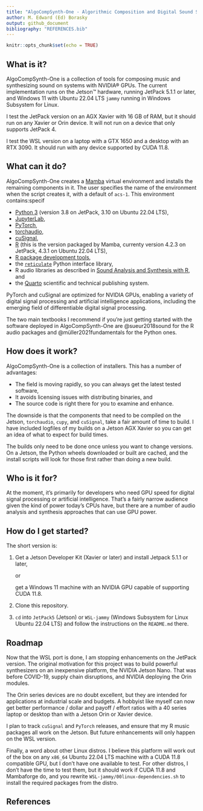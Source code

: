 ```yaml
---
title: "AlgoCompSynth-One - Algorithmic Composition and Digital Sound Synthesis"
author: M. Edward (Ed) Borasky
output: github_document
bibliography: "REFERENCES.bib"
---
```


```r
knitr::opts_chunk$set(echo = TRUE)
```

## What is it?

AlgoCompSynth-One is a collection of tools for composing music and synthesizing
sound on systems with NVIDIA® GPUs. The current implementation runs on
the Jetson™ hardware, running JetPack 5.1.1 or later, and Windows 11 with
Ubuntu 22.04 LTS `jammy` running in Windows Subsystem for Linux.

I test the JetPack version on an AGX Xavier with 16 GB of RAM, but it should
run on any Xavier or Orin device. It will not run on a device that only
supports JetPack 4.

I test the WSL version on a laptop with a GTX 1650 and a desktop with an
RTX 3090. It should run with any device supported by CUDA 11.8.

## What can it do?

AlgoCompSynth-One creates a
[Mamba](https://mamba.readthedocs.io/en/latest/index.html) virtual environment
and installs the remaining components in it. The user specifies the name of the
environment when the script creates it, with a default of `acs-1`.
This environment contains:specif

- [Python 3](https://www.python.org/) (version 3.8 on JetPack, 3.10 on Ubuntu
22.04 LTS),
- [JupyterLab](https://jupyter.org/),
- [PyTorch](https://pytorch.org/),
- [torchaudio](https://pytorch.org/audio/stable/index.html),
- [cuSignal](https://github.com/rapidsai/cusignal),
- [R](https://www.r-project.org/) (this is the version packaged by Mamba,
currenty version 4.2.3 on JetPack, 4.3.1 on Ubuntu 22.04 LTS),
- [R package development tools](https://devtools.r-lib.org/),
- the [`reticulate`](https://rstudio.github.io/reticulate/) Python interface
library,
- R audio libraries as described in
[Sound Analysis and Synthesis with R](https://link.springer.com/book/10.1007/978-3-319-77647-7), and
- the [Quarto](https://quarto.org/) scientific and technical publishing system.

PyTorch and cuSignal are optimized for NVIDIA GPUs, enabling a variety
of digital signal processing and artificial intelligence applications,
including the emerging field of differentiable digital signal processing.

The two main textbooks I recommend if you're just getting started with the
software deployed in AlgoCompSynth-One are @sueur2018sound for the R audio
packages and @müller2021fundamentals for the Python ones.

## How does it work?

AlgoCompSynth-One is a collection of installers. This has a number of
advantages:

- The field is moving rapidly, so you can always get the latest tested software,
- It avoids licensing issues with distributing binaries, and
- The source code is right there for you to examine and enhance.

The downside is that the components that need to be compiled on the Jetson,
`torchaudio`, `cupy`, and `cuSignal`, take a fair amount of time to
build. I have included logfiles of my builds on a Jetson AGX Xavier so you
can get an idea of what to expect for build times.

The builds only need to be done once unless you want to change versions. On a
Jetson, the Python wheels downloaded or built are cached, and the install
scripts will look for those first rather than doing a new build.

## Who is it for?

At the moment, it's primarily for developers who need GPU speed for digital
signal processing or artificial intelligence. That's a fairly narrow audience
given the kind of power today's CPUs have, but there are a number of audio
analysis and synthesis approaches that can use GPU power.

## How do I get started?

The short version is:

1. Get a Jetson Developer Kit (Xavier or later) and install Jetpack 5.1.1 or later,

    or

    get a Windows 11 machine with an NVIDIA GPU capable of supporting CUDA 11.8.

2. Clone this repository.

3. `cd` into `JetPack5` (Jetson)  or `WSL-jammy` (Windows Subsystem for Linux
Ubuntu 22.04 LTS) and follow the instructions on the `README.md` there.

## Roadmap

Now that the WSL port is done, I am stopping enhancements on the JetPack version.
The original motivation for this project was to build powerful synthesizers on
an inexpensive platform, the NVIDIA Jetson Nano. That was before COVID-19, supply
chain disruptions, and NVIDIA deploying the Orin modules.

The Orin series devices are no doubt excellent, but they are intended for
applications at industrial scale and budgets. A hobbyist like myself can now
get better performance / dollar and payoff / effort ratios with a 40 series
laptop or desktop than with a Jetson Orin or Xavier device.

I plan to track `cuSignal` and `PyTorch` releases, and ensure that my R music
packages all work on the Jetson. But future enhancements will only happen on
the WSL version.

Finally, a word about other Linux distros. I believe this platform will work
out of the box on any `x86_64` Ubuntu 22.04 LTS machine with a CUDA 11.8
compatible GPU, but I don't have one available to test. For other distros,
I don't have the time to test them, but it should work if CUDA 11.8 and 
Mambaforge do, and you rewrite `WSL-jammy/00linux-dependencies.sh` to
install the required packages from the distro.

## References